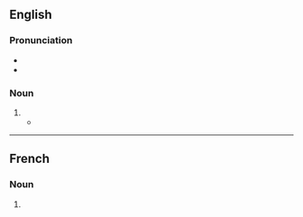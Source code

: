 {{also|Buttes|buttés}}

==English==

===Pronunciation===
* {{IPA|en|/bjuːts/}}
* {{homophones|en|beauts}}

===Noun===
{{head|en|noun form}}

# {{plural of|en|butte}}
#* {{quote-journal|en|author=John Grotzinger|authorlink=John P. Grotzinger|title=The world of Mars &#91;print version: ''International Herald Tribune Magazine'', 2013, p.&nbsp;36&#93;|url=http://www.nytimes.com/2013/11/28/opinion/the-world-of-mars.html|newspaper={{w|The New York Times}}|date=27 November 2013|passage=Those multitoned '''buttes''' and mesas [of the {{w|Grand Canyon}}], and that incandescent sequence of colorful bands that make one of the natural wonders of the world so grand, can also be found over 100 million miles away [on Mars].}}

----

==French==

===Noun===
{{head|fr|noun plural form|g=f}}

# {{plural of|fr|butte}}